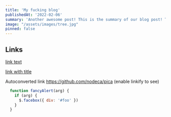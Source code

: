 ```yaml
---
title: 'My fucking blog'
publishedAt: '2022-02-06'
summary: 'Another awesome post! This is the summary of our blog post! This is the summary of our blog post! This is the summary of our blog post!'
image: "/assets/images/tree.jpg"
pinned: false
---
```

## Links

[link text](http://dev.nodeca.com)

[link with title](http://nodeca.github.io/pica/demo/ "title text!")

Autoconverted link https://github.com/nodeca/pica (enable linkify to see)


[foo]: http://example.com "Example Domain"
```js {1,3-4} showLineNumbers
  function fancyAlert(arg) {
    if (arg) {
      $.facebox({ div: '#foo' })
    }
  }
```


